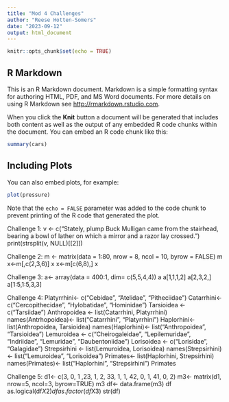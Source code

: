 ```yaml
---
title: "Mod 4 Challenges"
author: "Reese Hotten-Somers"
date: "2023-09-12"
output: html_document
---
```


```r
knitr::opts_chunk$set(echo = TRUE)
```

## R Markdown

This is an R Markdown document. Markdown is a simple formatting syntax for authoring HTML, PDF, and MS Word documents. For more details on using R Markdown see <http://rmarkdown.rstudio.com>.

When you click the **Knit** button a document will be generated that includes both content as well as the output of any embedded R code chunks within the document. You can embed an R code chunk like this:

```r
summary(cars)
```

## Including Plots

You can also embed plots, for example:

```r
plot(pressure)
```

Note that the `echo = FALSE` parameter was added to the code chunk to prevent printing of the R code that generated the plot.

Challenge 1:
v <- c("Stately, plump Buck Mulligan came from the stairhead, bearing a bowl of lather on which a mirror and a razor lay crossed.")
print(strsplit(v, NULL)[[2]])

Challenge 2:
m <- matrix(data = 1:80, nrow = 8, ncol = 10, byrow = FALSE)
m
x<-m[,c(2,3,6)]
x
x<-m[c(6,8),]
x

Challenge 3:
a<- array(data = 400:1, dim= c(5,5,4,4))
a
a[1,1,1,2]
a[2,3,2,]
a[1:5,1:5,3,3]

Challenge 4:
Platyrrhini<- c("Cebidae", "Atelidae", "Pitheciidae")
Catarrhini<- c("Cercopithecidae", "Hylobatidae", "Hominidae")
Tarsioidea <-c("Tarsiidae")
Anthropoidea <- list(Catarrhini, Platyrrhini)
names(Antrhopoidea)<- list("Catarrhini", "Platyrrhini")
Haplorhini<- list(Anthropoidea, Tarsioidea)
names(Haplorhini)<- list("Anthropoidea", "Tarsioidea")
Lemuroidea <- c("Cheirogaleidae", "Lepilemuridae", "Indriidae", "Lemuridae",
    "Daubentoniidae")
Lorisoidea <- c("Lorisidae", "Galagidae")
Strepsirhini <- list(Lemuroidea, Lorisoidea)
names(Strepsirhini) <- list("Lemuroidea", "Lorisoidea")
Primates<- list(Haplorhini, Strepsirhini)
names(Primates)<- list("Haplorhini", "Strepsirhini")
Primates

Challenge 5:
d1<- c(3, 0, 1 ,23, 1, 2, 33, 1, 1, 42, 0, 1, 41, 0, 2)
m3<- matrix(d1, nrow=5, ncol=3, byrow=TRUE)
m3
df<- data.frame(m3)
df
as.logical(df$X2)
df
as.factor(df$X3)
str(df)